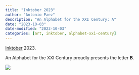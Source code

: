 ```yaml
---
title: "Inktober 2023"
author: "Antonio Paez"
description: "An Alphabet for the XXI Century: A"
date: "2023-10-03"
date-modified: "2023-10-03"
categories: [art, inktober, alphabet-xxi-century] 
---
```


[Inktober](https://inktober.com/) 2023.  
  
An Alphabet for the XXI Century proudly presents the letter **B**.  

![](AXXI-B.png)

